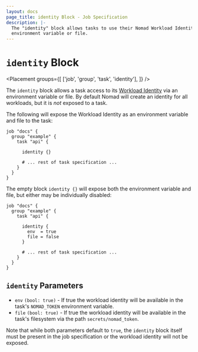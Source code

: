 ```yaml
---
layout: docs
page_title: identity Block - Job Specification
description: |-
  The "identity" block allows tasks to use their Nomad Workload Identity via an
  environment variable or file.
---
```


# `identity` Block

<Placement
  groups={[
    ['job', 'group', 'task', 'identity'],
  ]}
/>

The `identity` block allows a task access to its [Workload Identity][] via an
environment variable or file. By default Nomad will create an identity for all
workloads, but it is *not* exposed to a task.

The following will expose the Workload Identity as an environment variable and
file to the task:

```hcl
job "docs" {
  group "example" {
    task "api" {

      identity {}

      # ... rest of task specification ...
    }
  }
}
```

The empty block `identity {}` will expose both the environment variable and
file, but either may be individually disabled:

```hcl
job "docs" {
  group "example" {
    task "api" {

      identity {
        env  = true
        file = false
      }

      # ... rest of task specification ...
    }
  }
}
```

## `identity` Parameters

- `env` `(bool: true)` - If true the workload identity will be available in the
  task's `NOMAD_TOKEN` environment variable.
- `file` `(bool: true)` - If true the workload identity will be available in
  the task's filesystem via the path `secrets/nomad_token`.

Note that while both parameters default to `true`, the `identity` block itself
must be present in the job specification or the workload identity will not be
exposed.

[Workload Identity]: /docs/concepts/workload-identity "Nomad Workload Identity"
